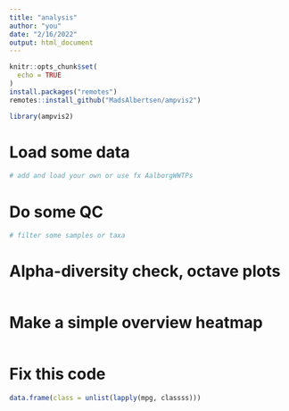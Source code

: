 ```yaml
---
title: "analysis"
author: "you"
date: "2/16/2022"
output: html_document
---
```


```r
knitr::opts_chunk$set(
  echo = TRUE
)
install.packages("remotes")
remotes::install_github("MadsAlbertsen/ampvis2")

library(ampvis2)
```

# Load some data
```r
# add and load your own or use fx AalborgWWTPs
```

# Do some QC
```r
# filter some samples or taxa
```

# Alpha-diversity check, octave plots
```r

```

# Make a simple overview heatmap
```r

```

# Fix this code
```r
data.frame(class = unlist(lapply(mpg, classss)))
```


